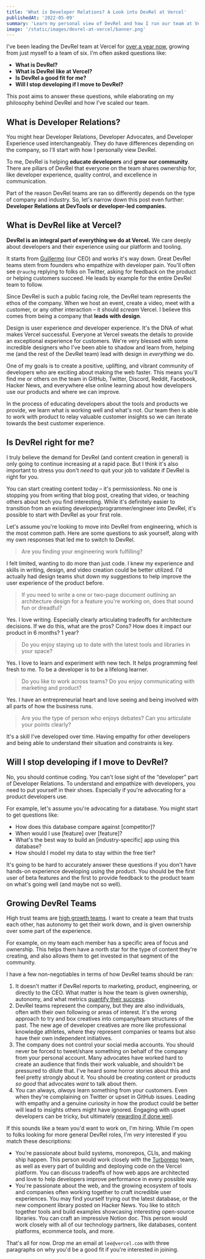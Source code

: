 ```yaml
---
title: 'What is Developer Relations? A Look into DevRel at Vercel'
publishedAt: '2022-05-09'
summary: 'Learn my personal view of DevRel and how I run our team at Vercel, as well as answers to some frequently asked questions I get.'
image: '/static/images/devrel-at-vercel/banner.png'
---
```


I've been leading the DevRel team at Vercel for [over a year now](/blog/head-of-devrel), growing from just myself to a team of six. I'm often asked questions like:

- **What is DevRel?**
- **What is DevRel like at Vercel?**
- **Is DevRel a good fit for me?**
- **Will I stop developing if I move to DevRel?**

This post aims to answer these questions, while elaborating on my philosophy behind DevRel and how I've scaled our team.

## What is Developer Relations?

You might hear Developer Relations, Developer Advocates, and Developer Experience used interchangeably. They do have differences depending on the company, so I'll start with how I personally view DevRel.

To me, DevRel is helping **educate developers** and **grow our community**. There are pillars of DevRel that everyone on the team shares ownership for, like developer experience, quality control, and excellence in communication.

<StaticTweet id="1508908852330340370" />

Part of the reason DevRel teams are ran so differently depends on the type of company and industry. So, let's narrow down this post even further: **Developer Relations at DevTools or developer-led companies.**

## What is DevRel like at Vercel?

**DevRel is an integral part of everything we do at Vercel.** We care deeply about developers and their experience using our platform and tooling.

It starts from [Guillermo](https://twitter.com/rauchg) (our CEO) and works it's way down. Great DevRel teams stem from founders who empathize with developer pain. You'll often see `@rauchg` replying to folks on Twitter, asking for feedback on the product or helping customers succeed. He leads by example for the entire DevRel team to follow.

<StaticTweet id="1396320966934859780" />

Since DevRel is such a public facing role, the DevRel team represents the ethos of the company. When we host an event, create a video, meet with a customer, or any other interaction – it should _scream_ Vercel. I believe this comes from being a company that **leads with design**.

Design is user experience _and_ developer experience. It's the DNA of what makes Vercel successful. Everyone at Vercel sweats the details to provide an exceptional experience for customers. We're very blessed with some incredible designers who I've been able to shadow and learn from, helping me (and the rest of the DevRel team) lead with design in _everything_ we do.

One of my goals is to create a positive, uplifting, and vibrant community of developers who are exciting about making the web faster. This means you'll find me or others on the team in GitHub, Twitter, Discord, Reddit, Facebook, Hacker News, and everywhere else online learning about how developers use our products and where we can improve.

<StaticTweet id="1517249071702024193" />

In the process of educating developers about the tools and products we provide, we learn what is working well and what's not. Our team then is able to work with product to relay valuable customer insights so we can iterate towards the best customer experience.

## Is DevRel right for me?

I truly believe the demand for DevRel (and content creation in general) is only going to continue increasing at a rapid pace. But I think it's also important to stress you don't _need_ to quit your job to validate if DevRel is right for you.

<StaticTweet id="1383873047619276812" />

You can start creating content today – it's permissionless. No one is stopping you from writing that blog post, creating that video, or teaching others about tech you find interesting. While it's definitely easier to transition from an existing developer/programmer/engineer into DevRel, it's possible to start with DevRel as your first role.

Let's assume you're looking to move into DevRel from engineering, which is the most common path. Here are some questions to ask yourself, along with my own responses that led me to switch to DevRel.

> Are you finding your engineering work fulfilling?

I felt limited, wanting to do more than just code. I knew my experience and skills in writing, design, and video creation could be better utilized. I'd actually had design teams shut down my suggestions to help improve the user experience of the product before.

> If you need to write a one or two-page document outlining an architecture design for a feature you're working on, does that sound fun or dreadful?

Yes. I love writing. Especially clearly articulating tradeoffs for architecture decisions. If we do this, what are the pros? Cons? How does it impact our product in 6 months? 1 year?

> Do you enjoy staying up to date with the latest tools and libraries in your space?

Yes. I love to learn and experiment with new tech. It helps programming feel fresh to me. To be a developer is to be a lifelong learner.

> Do you like to work across teams? Do you enjoy communicating with marketing and product?

Yes. I have an entrepreneurial heart and love seeing and being involved with all parts of how the business runs.

> Are you the type of person who enjoys debates? Can you articulate your points clearly?

It's a skill I've developed over time. Having empathy for other developers and being able to understand their situation and constraints is key.

## Will I stop developing if I move to DevRel?

No, you should continue coding. You can't lose sight of the “developer” part of Developer Relations. To understand and empathize with developers, you need to put yourself in their shoes. Especially if you're advocating for a product developers use.

For example, let's assume you're advocating for a database. You might start to get questions like:

- How does this database compare against [competitor]?
- When would I use [feature] over [feature]?
- What's the best way to build an [industry-specific] app using this database?
- How should I model my data to stay within the free tier?

It's going to be hard to accurately answer these questions if you don't have hands-on experience developing using the product. You should be the first user of beta features and the first to provide feedback to the product team on what's going well (and maybe not so well).

## Growing DevRel Teams

High trust teams are [high growth teams](/blog/hypergrowth). I want to create a team that trusts each other, has autonomy to get their work down, and is given ownership over some part of the experience.

For example, on my team each member has a specific area of focus and ownership. This helps them have a north star for the type of content they're creating, and also allows them to get invested in that segment of the community.

I have a few non-negotiables in terms of how DevRel teams should be ran:

1. It doesn't matter if DevRel reports to marketing, product, engineering, or directly to the CEO. What matter is how the team is given ownership, autonomy, and what metrics [quantify their success](https://www.swyx.io/measuring-devrel).
2. DevRel teams represent the company, but they are also individuals, often with their own following or areas of interest. It's the wrong approach to try and box creatives into company/team structures of the past. The new age of developer creatives are more like professional knowledge athletes, where they represent companies or teams but also have their own independent initiatives.
3. The company does not control your social media accounts. You should never be forced to tweet/share something on behalf of the company from your personal account. Many advocates have worked hard to create an audience that finds their work valuable, and shouldn't be pressured to dilute that. I've heard some horror stories about this and feel pretty strongly about it. You should be creating content or products _so good_ that advocates _want_ to talk about them.
4. You can always, _always_ learn something from your customers. Even when they're complaining on Twitter or upset in GitHub issues. Leading with empathy and a genuine curiosity in how the product could be better will lead to insights others might have ignored. Engaging with upset developers can be tricky, but ultimately [rewarding if done well](/blog/handling-dev-twitter-like-rappers).

If this sounds like a team you'd want to work on, I'm hiring. While I'm open to folks looking for more general DevRel roles, I'm _very_ interested if you match these descriptions:

- You're passionate about build systems, monorepos, CLIs, and making ship happen. This person would work closely with the [Turborepo](https://turborepo.org/) team, as well as every part of building and deploying code on the Vercel platform. You can discuss tradeoffs of how web apps are architected and love to help developers improve performance in every possible way.
- You're passionate about the web, and the growing ecosystem of tools and companies often working together to craft incredible user experiences. You may find yourself trying out the latest database, or the new component library posted on Hacker News. You like to stitch together tools and build examples showcasing interesting open-source libraries. You can craft an impressive Notion doc. This person would work closely with all of our technology partners, like databases, content platforms, ecommerce tools, and more.

That's all for now. Drop me an email at `lee@vercel.com` with three paragraphs on why you'd be a good fit if you're interested in joining.
